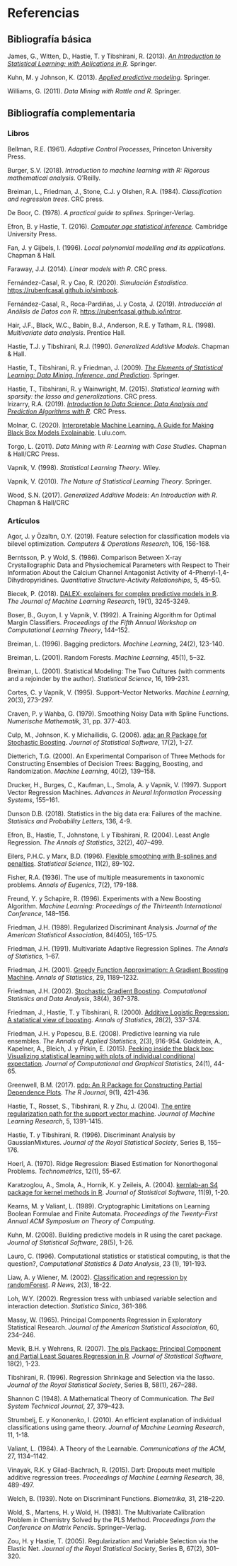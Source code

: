 # Referencias {-}

<!-- 
`r if (knitr:::is_html_output()) '# Referencias {-}'`
-->

## Bibliografía básica {-}

James, G., Witten, D., Hastie, T. y Tibshirani, R. (2013). *[An Introduction to Statistical Learning: with Aplications in R](http://faculty.marshall.usc.edu/gareth-james/ISL)*. Springer.

Kuhn, M. y Johnson, K. (2013). *[Applied predictive modeling](http://appliedpredictivemodeling.com)*. Springer.

Williams, G. (2011). *Data Mining with Rattle and R*. Springer.


## Bibliografía complementaria {-}

### Libros {-}

Bellman, R.E. (1961). *Adaptive Control Processes*, Princeton University Press.

Burger, S.V. (2018). *Introduction to machine learning with R: Rigorous mathematical analysis*. O'Reilly.

Breiman, L., Friedman, J., Stone, C.J. y Olshen, R.A. (1984). *Classification and regression trees*. CRC press.

De Boor, C. (1978). *A practical guide to splines*. Springer-Verlag.

Efron, B. y Hastie, T. (2016). *[Computer age statistical inference](http://web.stanford.edu/~hastie/CASI/)*. Cambridge University Press.

Fan, J. y Gijbels, I. (1996). *Local polynomial modelling and its applications*. Chapman & Hall.

Faraway, J.J. (2014). *Linear models with R*. CRC press.

Fernández-Casal, R. y Cao, R. (2020). *Simulación Estadística*. <https://rubenfcasal.github.io/simbook>.

Fernández-Casal, R., Roca-Pardiñas, J. y Costa, J. (2019). *Introducción al Análisis de Datos con R*. <https://rubenfcasal.github.io/intror>.

Hair, J.F., Black, W.C., Babin, B.J., Anderson, R.E. y Tatham, R.L. (1998). *Multivariate data analysis*. Prentice Hall.

Hastie, T.J. y Tibshirani, R.J. (1990). *Generalized Additive Models*. Chapman & Hall.

Hastie, T., Tibshirani, R. y Friedman, J. (2009).
    *[The Elements of Statistical Learning: Data Mining, Inference, and Prediction](https://web.stanford.edu/~hastie/ElemStatLearn)*. Springer.   
    
Hastie, T., Tibshirani, R. y Wainwright, M. (2015). *Statistical learning with sparsity: the lasso and generalizations*. CRC press.    
Irizarry, R.A. (2019). *[Introduction to Data Science: Data Analysis and Prediction Algorithms with R](https://rafalab.github.io/dsbook)*. CRC Press.

Molnar, C. (2020). [Interpretable Machine Learning. A Guide for Making Black Box Models Explainable](https://christophm.github.io/interpretable-ml-book). Lulu.com.

Torgo, L. (2011). *Data Mining with R: Learning with Case Studies*. Chapman & Hall/CRC Press.    

Vapnik, V. (1998). *Statistical Learning Theory*. Wiley.

Vapnik, V. (2010). *The Nature of Statistical Learning Theory*. Springer.

Wood, S.N. (2017). *Generalized Additive Models: An Introduction with R*. Chapman & Hall/CRC


### Artículos {-}

Agor, J. y Özaltın, O.Y. (2019). Feature selection for classification models via bilevel optimization. *Computers & Operations Research*, 106, 156-168.

Berntsson, P. y Wold, S. (1986). Comparison Between X-ray Crystallographic Data and Physiochemical  Parameters with Respect to Their Information About the Calcium Channel Antagonist Activity of 4-Phenyl-1,4-
Dihydropyridines. *Quantitative Structure-Activity Relationships*, 5, 45–50.

Biecek, P. (2018). [DALEX: explainers for complex predictive models in R](http://www.jmlr.org/papers/volume19/18-416/18-416.pdf). *The Journal of Machine Learning Research*, 19(1), 3245-3249.

Boser, B., Guyon, I. y Vapnik, V. (1992). A Training Algorithm for Optimal Margin Classifiers. *Proceedings of the Fifth Annual Workshop on Computational Learning Theory*, 144–152.

Breiman, L. (1996). Bagging predictors. *Machine Learning*, 24(2), 123-140. 

Breiman, L. (2001). Random Forests. *Machine Learning*, 45(1), 5–32.

Breiman, L. (2001). Statistical Modeling: The Two Cultures (with comments and a rejoinder by the author). *Statistical Science*, 16, 199-231.

Cortes, C. y Vapnik, V. (1995). Support–Vector Networks. *Machine Learning*, 20(3), 273–297.

Craven, P. y Wahba, G. (1979). Smoothing Noisy Data with Spline Functions. *Numerische Mathematik*, 31, pp. 377-403.

Culp, M., Johnson, K. y Michailidis, G. (2006). [ada: an R Package for Stochastic Boosting](https://www.jstatsoft.org/article/view/v017i02). *Journal of Statistical Software*, 17(2), 1-27.

Dietterich, T.G. (2000). An Experimental Comparison of Three Methods for Constructing Ensembles of Decision Trees: Bagging, Boosting, and Randomization. *Machine Learning*, 40(2), 139–158.

Drucker, H., Burges, C., Kaufman, L., Smola, A. y Vapnik, V. (1997). Support Vector Regression Machines. *Advances in Neural Information Processing Systems*, 155–161.

Dunson D.B. (2018). Statistics in the big data era: Failures of the machine. *Statistics and Probability Letters*, 136, 4-9.

Efron, B., Hastie, T., Johnstone, I. y Tibshirani, R. (2004). Least Angle Regression. *The Annals of Statistics*, 32(2), 407–499.

Eilers, P.H.C. y Marx, B.D. (1996). [Flexible smoothing with B-splines and penalties](https://www.jstor.org/stable/pdf/2246049.pdf). *Statistical Science*, 11(2), 89-102.

Fisher, R.A. (1936). The use of multiple measurements in taxonomic problems. *Annals of Eugenics*, 7(2), 179-188.

Freund, Y. y Schapire, R. (1996). Experiments with a New Boosting Algorithm. *Machine Learning: Proceedings of the Thirteenth International Conference*, 148–156.

Friedman, J.H. (1989). Regularized Discriminant Analysis. *Journal of the American Statistical Association*, 84(405), 165–175.

Friedman, J.H. (1991). Multivariate Adaptive Regression Splines. *The Annals of Statistics*, 1–67.

Friedman, J.H. (2001). [Greedy Function Approximation: A Gradient Boosting Machine](https://projecteuclid.org/euclid.aos/1013203451). *Annals of Statistics*, 29, 1189–1232.

Friedman, J.H. (2002). [Stochastic Gradient Boosting](https://www.sciencedirect.com/science/article/pii/S0167947301000652). *Computational Statistics and Data Analysis*, 38(4), 367-378. 

Friedman, J., Hastie, T. y Tibshirani, R. (2000). [Additive Logistic Regression: A statistical view of boosting](https://projecteuclid.org/euclid.aos/1016218223). *Annals of Statistics*, 28(2), 337-374. 

Friedman, J.H. y Popescu, B.E. (2008). Predictive learning via rule ensembles. *The Annals of Applied Statistics*, 2(3), 916-954. 
Goldstein, A., Kapelner, A., Bleich, J. y Pitkin, E. (2015). [Peeking inside the black box: Visualizing statistical learning with plots of individual conditional expectation](https://doi.org/10.1080/10618600.2014.907095). *Journal of Computational and Graphical Statistics*, 24(1), 44-65.

Greenwell, B.M. (2017). [pdp: An R Package for Constructing Partial Dependence Plots](https://journal.r-project.org/archive/2017/RJ-2017-016/index.html). *The R Journal*, 9(1), 421-436.

Hastie, T., Rosset, S., Tibshirani, R. y Zhu, J. (2004). [The entire regularization path for the support vector machine](https://www.jmlr.org/papers/v5/hastie04a.html). *Journal of Machine Learning Research*, 5, 1391-1415.

Hastie, T. y Tibshirani, R. (1996). Discriminant Analysis by GaussianMixtures. *Journal of the Royal Statistical Society*, Series B, 155–176.

Hoerl, A. (1970). Ridge Regression: Biased Estimation for Nonorthogonal Problems. *Technometrics*, 12(1), 55–67.

Karatzoglou, A., Smola, A., Hornik, K. y Zeileis, A. (2004). [kernlab-an S4 package for kernel methods in R](http://www.jstatsoft.org/v11/i09). *Journal of Statistical Software*, 11(9), 1-20.

Kearns, M. y Valiant, L. (1989). Cryptographic Limitations on Learning Boolean Formulae and Finite Automata. *Proceedings of the Twenty-First Annual ACM Symposium on Theory of Computing*.

Kuhn, M. (2008). Building predictive models in R using the caret package. *Journal of Statistical Software*, 28(5), 1-26.

Lauro, C. (1996). Computational statistics or statistical computing, is that the question?, *Computational Statistics & Data Analysis*, 23 (1), 191-193.

Liaw, A. y Wiener, M. (2002). [Classification and regression by randomForest](https://www.r-project.org/doc/Rnews/Rnews_2002-3.pdf). *R News*, 2(3), 18-22.

Loh, W.Y. (2002). Regression tress with unbiased variable selection and interaction detection. *Statistica Sinica*, 361-386.

Massy, W. (1965). Principal Components Regression in Exploratory Statistical Research. *Journal of the American Statistical Association*, 60, 234–246.

Mevik, B.H. y Wehrens, R. (2007). [The pls Package: Principal Component and Partial Least Squares Regression in R](https://www.jstatsoft.org/article/view/v018i02). *Journal of Statistical Software*, 18(2), 1-23.

Tibshirani, R. (1996). Regression Shrinkage and Selection via the lasso. *Journal of the Royal Statistical Society*, Series B, 58(1), 267–288.

Shannon C (1948). A Mathematical Theory of Communication. *The Bell System Technical Journal*, 27, 379–423.

Strumbelj, E. y Kononenko, I. (2010). An efficient explanation of individual classifications using game theory. *Journal of Machine Learning Research*, 11, 1-18.

Valiant, L. (1984). A Theory of the Learnable. *Communications of the ACM*, 27, 1134–1142.

Vinayak, R.K. y Gilad-Bachrach, R. (2015). Dart: Dropouts meet multiple additive regression trees. *Proceedings of Machine Learning Research*, 38, 489-497.

Welch, B. (1939). Note on Discriminant Functions. *Biometrika*, 31, 218–220.

Wold, S., Martens, H. y Wold, H. (1983). The Multivariate Calibration Problem in Chemistry Solved by the PLS Method. *Proceedings from the Conference on Matrix Pencils*. Springer–Verlag.

Zou, H. y Hastie, T. (2005). Regularization and Variable Selection via the Elastic Net. *Journal of the Royal Statistical Society*, Series B, 67(2), 301–320.

<!-- 
Pendiente: Citar paquetes 

  citation("caret")
  Max Kuhn (2020). caret: Classification and Regression Training. R package version 6.0-86. https://CRAN.R-project.org/package=caret
  
  Emplear herramientas de bookdown

-->
